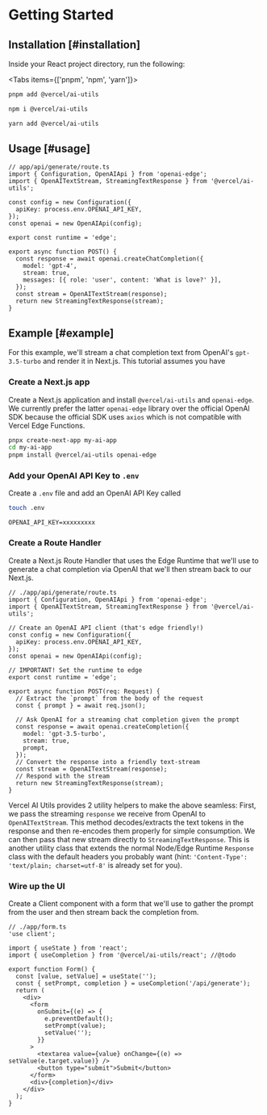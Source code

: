
# Getting Started

## Installation [#installation]

Inside your React project directory, run the following:

<Tabs items={['pnpm', 'npm', 'yarn']}>
  <Tab>

```bash
pnpm add @vercel/ai-utils
```

   </Tab>
  <Tab>
  
```bash 
npm i @vercel/ai-utils
```
  
  </Tab>
  <Tab>
  
```bash 
yarn add @vercel/ai-utils 
```
  
  </Tab>
</Tabs>

## Usage [#usage]

```tsx {3,18-19}
// app/api/generate/route.ts
import { Configuration, OpenAIApi } from 'openai-edge';
import { OpenAITextStream, StreamingTextResponse } from '@vercel/ai-utils';

const config = new Configuration({
  apiKey: process.env.OPENAI_API_KEY,
});
const openai = new OpenAIApi(config);

export const runtime = 'edge';

export async function POST() {
  const response = await openai.createChatCompletion({
    model: 'gpt-4',
    stream: true,
    messages: [{ role: 'user', content: 'What is love?' }],
  });
  const stream = OpenAITextStream(response);
  return new StreamingTextResponse(stream);
}
```

## Example [#example]

For this example, we'll stream a chat completion text from OpenAI's `gpt-3.5-turbo` and render it in Next.js. This tutorial assumes you have

### Create a Next.js app

Create a Next.js application and install `@vercel/ai-utils` and `openai-edge`. We currently prefer the latter `openai-edge` library over the official OpenAI SDK because the official SDK uses `axios` which is not compatible with Vercel Edge Functions.

```sh
pnpx create-next-app my-ai-app
cd my-ai-app
pnpm install @vercel/ai-utils openai-edge
```

### Add your OpenAI API Key to `.env`

Create a `.env` file and add an OpenAI API Key called

```sh
touch .env
```

```env
OPENAI_API_KEY=xxxxxxxxx
```

### Create a Route Handler

Create a Next.js Route Handler that uses the Edge Runtime that we'll use to generate a chat completion via OpenAI that we'll then stream back to our Next.js.

```tsx
// ./app/api/generate/route.ts
import { Configuration, OpenAIApi } from 'openai-edge';
import { OpenAITextStream, StreamingTextResponse } from '@vercel/ai-utils';

// Create an OpenAI API client (that's edge friendly!)
const config = new Configuration({
  apiKey: process.env.OPENAI_API_KEY,
});
const openai = new OpenAIApi(config);

// IMPORTANT! Set the runtime to edge
export const runtime = 'edge';

export async function POST(req: Request) {
  // Extract the `prompt` from the body of the request
  const { prompt } = await req.json();

  // Ask OpenAI for a streaming chat completion given the prompt
  const response = await openai.createCompletion({
    model: 'gpt-3.5-turbo',
    stream: true,
    prompt,
  });
  // Convert the response into a friendly text-stream
  const stream = OpenAITextStream(response);
  // Respond with the stream
  return new StreamingTextResponse(stream);
}
```

Vercel AI Utils provides 2 utility helpers to make the above seamless: First, we pass the streaming `response` we receive from OpenAI to `OpenAITextStream`. This method decodes/extracts the text tokens in the response and then re-encodes them properly for simple consumption. We can then pass that new stream directly to `StreamingTextResponse`. This is another utility class that extends the normal Node/Edge Runtime `Response` class with the default headers you probably want (hint: `'Content-Type': 'text/plain; charset=utf-8'` is already set for you).

### Wire up the UI

Create a Client component with a form that we'll use to gather the prompt from the user and then stream back the completion from.

```tsx
// ./app/form.ts
'use client';

import { useState } from 'react';
import { useCompletion } from '@vercel/ai-utils/react'; //@todo

export function Form() {
  const [value, setValue] = useState('');
  const { setPrompt, completion } = useCompletion('/api/generate');
  return (
    <div>
      <form
        onSubmit={(e) => {
          e.preventDefault();
          setPrompt(value);
          setValue('');
        }}
      >
        <textarea value={value} onChange={(e) => setValue(e.target.value)} />
        <button type="submit">Submit</button>
      </form>
      <div>{completion}</div>
    </div>
  );
}
```
